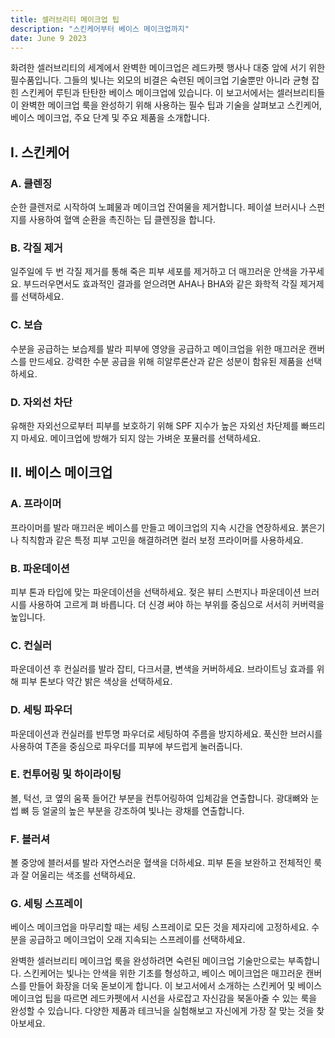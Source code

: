```yaml
---
title: 셀러브리티 메이크업 팁
description: "스킨케어부터 베이스 메이크업까지"
date: June 9 2023
---
```

화려한 셀러브리티의 세계에서 완벽한 메이크업은 레드카펫 행사나 대중 앞에 서기 위한 필수품입니다. 그들의 빛나는 외모의 비결은 숙련된 메이크업 기술뿐만 아니라 균형 잡힌 스킨케어 루틴과 탄탄한 베이스 메이크업에 있습니다. 이 보고서에서는 셀러브리티들이 완벽한 메이크업 룩을 완성하기 위해 사용하는 필수 팁과 기술을 살펴보고 스킨케어, 베이스 메이크업, 주요 단계 및 주요 제품을 소개합니다.

## I. 스킨케어
### A. 클렌징

순한 클렌저로 시작하여 노폐물과 메이크업 잔여물을 제거합니다.
페이셜 브러시나 스펀지를 사용하여 혈액 순환을 촉진하는 딥 클렌징을 합니다.
### B. 각질 제거

일주일에 두 번 각질 제거를 통해 죽은 피부 세포를 제거하고 더 매끄러운 안색을 가꾸세요.
부드러우면서도 효과적인 결과를 얻으려면 AHA나 BHA와 같은 화학적 각질 제거제를 선택하세요.
### C. 보습

수분을 공급하는 보습제를 발라 피부에 영양을 공급하고 메이크업을 위한 매끄러운 캔버스를 만드세요.
강력한 수분 공급을 위해 히알루론산과 같은 성분이 함유된 제품을 선택하세요.
### D. 자외선 차단

유해한 자외선으로부터 피부를 보호하기 위해 SPF 지수가 높은 자외선 차단제를 빠뜨리지 마세요.
메이크업에 방해가 되지 않는 가벼운 포뮬러를 선택하세요.
## II. 베이스 메이크업
### A. 프라이머

프라이머를 발라 매끄러운 베이스를 만들고 메이크업의 지속 시간을 연장하세요.
붉은기나 칙칙함과 같은 특정 피부 고민을 해결하려면 컬러 보정 프라이머를 사용하세요.
### B. 파운데이션

피부 톤과 타입에 맞는 파운데이션을 선택하세요.
젖은 뷰티 스펀지나 파운데이션 브러시를 사용하여 고르게 펴 바릅니다.
더 신경 써야 하는 부위를 중심으로 서서히 커버력을 높입니다.
### C. 컨실러

파운데이션 후 컨실러를 발라 잡티, 다크서클, 변색을 커버하세요.
브라이트닝 효과를 위해 피부 톤보다 약간 밝은 색상을 선택하세요.
### D. 세팅 파우더

파운데이션과 컨실러를 반투명 파우더로 세팅하여 주름을 방지하세요.
푹신한 브러시를 사용하여 T존을 중심으로 파우더를 피부에 부드럽게 눌러줍니다.
### E. 컨투어링 및 하이라이팅

볼, 턱선, 코 옆의 움푹 들어간 부분을 컨투어링하여 입체감을 연출합니다.
광대뼈와 눈썹 뼈 등 얼굴의 높은 부분을 강조하여 빛나는 광채를 연출합니다.
### F. 블러셔

볼 중앙에 블러셔를 발라 자연스러운 혈색을 더하세요.
피부 톤을 보완하고 전체적인 룩과 잘 어울리는 색조를 선택하세요.
### G. 세팅 스프레이

베이스 메이크업을 마무리할 때는 세팅 스프레이로 모든 것을 제자리에 고정하세요.
수분을 공급하고 메이크업이 오래 지속되는 스프레이를 선택하세요.

완벽한 셀러브리티 메이크업 룩을 완성하려면 숙련된 메이크업 기술만으로는 부족합니다. 스킨케어는 빛나는 안색을 위한 기초를 형성하고, 베이스 메이크업은 매끄러운 캔버스를 만들어 화장을 더욱 돋보이게 합니다. 이 보고서에서 소개하는 스킨케어 및 베이스 메이크업 팁을 따르면 레드카펫에서 시선을 사로잡고 자신감을 북돋아줄 수 있는 룩을 완성할 수 있습니다. 다양한 제품과 테크닉을 실험해보고 자신에게 가장 잘 맞는 것을 찾아보세요.
